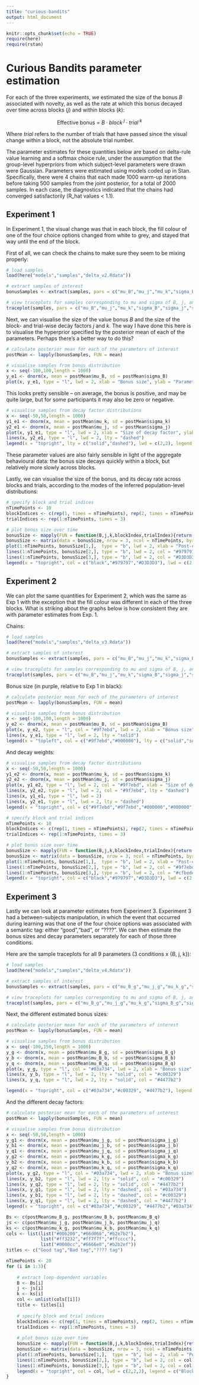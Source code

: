 ```yaml
---
title: "curious-bandits"
output: html_document
---
```


```r
knitr::opts_chunk$set(echo = TRUE)
require(here)
require(rstan)
```

# Curious Bandits parameter estimation

For each of the three experiments, we estimated the size of the bonus $B$ associated with novelty, as well as the rate at which this bonus decayed over time across blocks ($j$) and within blocks ($k$):

$$ \text{Effective bonus = } B \cdot block^{ \textit{ j}} \cdot trial^{\textit{ k}}$$

Where $trial$ refers to the number of trials that have passed since the visual change within a block, not the absolute trial number.

The parameter estimates for these quantities below are based on delta-rule value learning and a softmax choice rule, under the assumption that the group-level hyperpriors from which subject-level parameters were drawn were Gaussian. Parameters were estimated using models coded up in Stan. Specifically, there were 4 chains that each made 1000 warm-up iterations before taking 500 samples from the joint posterior, for a total of 2000 samples. In each case, the diagnostics indicated that the chains had converged satisfactorily (R_hat values < 1.1).

## Experiment 1

In Experiment 1, the visual change was that in each block, the fill colour of one of the four choice options changed from white to grey, and stayed that way until the end of the block.

First of all, we can check the chains to make sure they seem to be mixing properly:

```r

# load samples 
load(here("models","samples","delta_v2.Rdata"))

# extract samples of interest
bonusSamples <- extract(samples, pars = c("mu_B","mu_j","mu_k","sigma_B","sigma_j","sigma_k"))

# view traceplots for samples corresponding to mu and sigma of B, j, and k
traceplot(samples, pars = c("mu_B","mu_j","mu_k","sigma_B","sigma_j","sigma_k"))

```

Next, we can visualise the size of the value bonus $B$ and the size of the block- and trial-wise decay factors $j$ and $k$. The way I have done this here is to visualise the hyperprior specified by the posterior mean of each of the parameters. Perhaps there's a better way to do this?

```r

# calculate posterior mean for each of the parameters of interest
postMean <- lapply(bonusSamples, FUN = mean)

# visualise samples from bonus distribution
x <- seq(-100,100,length = 1000)
y_e1 <- dnorm(x, mean = postMean$mu_B, sd = postMean$sigma_B)
plot(x, y_e1, type = "l", lwd = 2, xlab = "Bonus size", ylab = "Parameter density", main = "Hyperprior for bonus size")
```

This looks pretty sensible -- on average, the bonus is positive, and may be quite large, but for some participants it may also be zero or negative.

```r
# visualise samples from decay factor distributions
x <- seq(-50,50,length = 1000)
y1_e1 <- dnorm(x, mean = postMean$mu_k, sd = postMean$sigma_k)
y2_e1 <- dnorm(x, mean = postMean$mu_j, sd = postMean$sigma_j)
plot(x, y1_e1, type = "l", lwd = 2, xlab = "Size of decay factor", ylab = "Parameter density", main = "Hyperprior for decay factors")
lines(x, y2_e1, type = "l", lwd = 2, lty = "dashed")
legend(x = "topright", lty = c("solid","dashed"), lwd = c(2,2), legend = c("Trial-wise","Block-wise"), bty = "n")
```

These parameter values are also fairly sensible in light of the aggregate behavioural data: the bonus size decays quickly within a block, but relatively more slowly across blocks.

Lastly, we can visualise the size of the bonus, and its decay rate across blocks and trials, according to the modes of the inferred population-level distributions:

```r

# specify block and trial indices
nTimePoints <- 10
blockIndices <- c(rep(1, times = nTimePoints), rep(2, times = nTimePoints), rep(3, times = nTimePoints))
trialIndices <- rep(1:nTimePoints, times = 3)

# plot bonus size over time
bonusSize <- mapply(FUN = function(B,j,k,blockIndex,trialIndex){return(B * (blockIndex ^ j) * (trialIndex ^ k))}, rep(postMean$mu_B, times = 3 * nTimePoints), rep(postMean$mu_j, times = 3 * nTimePoints), rep(postMean$mu_k,times = 3 * nTimePoints), blockIndices, trialIndices)
bonusSize <- matrix(data = bonusSize, nrow = 3, ncol = nTimePoints, byrow = TRUE)
plot(1:nTimePoints, bonusSize[1,],  type = "b", lwd = 2, xlab = "Post-change lag", ylab = "Bonus size", main = "Bonus size over time")
lines(1:nTimePoints, bonusSize[2,], type = "b", lwd = 2, col = "#979797")
lines(1:nTimePoints, bonusSize[3,], type = "b", lwd = 2, col = "#D3D3D3")
legend(x = "topright", col = c("black","#979797","#D3D3D3"), lwd = c(2,2,2), legend = c("Block 1","Block 2", "Block 3"), bty = "n")

```

## Experiment 2

We can plot the same quantities for Experiment 2, which was the same as Exp 1 with the exception that the fill colour was different in each of the three blocks. What is striking about the graphs below is how consistent they are with parameter estimates from Exp. 1.  

Chains:

```r

# load samples
load(here("models","samples","delta_v3.Rdata"))

# extract samples of interest
bonusSamples <- extract(samples, pars = c("mu_B","mu_j","mu_k","sigma_B","sigma_j","sigma_k"))

# view traceplots for samples corresponding to mu and sigma of B, j, and k
traceplot(samples, pars = c("mu_B","mu_j","mu_k","sigma_B","sigma_j","sigma_k"))

```

Bonus size (in purple, relative to Exp 1 in black):

```r

# calculate posterior mean for each of the parameters of interest
postMean <- lapply(bonusSamples, FUN = mean)

# visualise samples from bonus distribution
x <- seq(-100,100,length = 1000)
y_e2 <- dnorm(x, mean = postMean$mu_B, sd = postMean$sigma_B)
plot(x, y_e2, type = "l", col = "#9f7ebd", lwd = 2, xlab = "Bonus size", ylab = "Parameter density", main = "Hyperpriors for bonus size")
lines(x, y_e1, type = "l", lwd = 2, lty = "solid")
legend(x = "topleft", col = c("#9f7ebd","#000000"), lty = c("solid","solid"), legend = c("Bonus size (Exp. 2)","Bonus size (Exp. 1)"), bty = "n", lwd = c(2,2))

```

And decay weights:

```r
# visualise samples from decay factor distributions
x <- seq(-50,50,length = 1000)
y1_e2 <- dnorm(x, mean = postMean$mu_k, sd = postMean$sigma_k)
y2_e2 <- dnorm(x, mean = postMean$mu_j, sd = postMean$sigma_j)
plot(x, y1_e2, type = "l", lwd = 2, col = "#9f7ebd", xlab = "Size of decay factor", ylab = "Parameter density", main = "Hyperpriors for decay factors")
lines(x, y2_e2, type = "l", lwd = 2, col = "#9f7ebd", lty = "dashed")
lines(x, y1_e1, type = "l", lwd = 2)
lines(x, y2_e1, type = "l", lwd = 2, lty = "dashed")
legend(x = "topright", col = c("#9f7ebd","#9f7ebd","#000000","#000000"), lty = c("solid","dashed","solid","dashed"), legend = c("Trial-wise (Exp. 2)","Block-wise (Exp. 2)","Trial-wise (Exp. 1)","Block-wise (Exp. 1)"), bty = "n", lwd = c(2,2,2,2))
```


```r

# specify block and trial indices
nTimePoints <- 10
blockIndices <- c(rep(1, times = nTimePoints), rep(2, times = nTimePoints), rep(3, times = nTimePoints))
trialIndices <- rep(1:nTimePoints, times = 3)

# plot bonus size over time
bonusSize <- mapply(FUN = function(B,j,k,blockIndex,trialIndex){return(B * (blockIndex ^ j) * (trialIndex ^ k))}, rep(postMean$mu_B, times = 3 * nTimePoints), rep(postMean$mu_j, times = 3 * nTimePoints), rep(postMean$mu_k,times = 3 * nTimePoints), blockIndices, trialIndices)
bonusSize <- matrix(data = bonusSize, nrow = 3, ncol = nTimePoints, byrow = TRUE)
plot(1:nTimePoints, bonusSize[1,],  type = "b", lwd = 2, xlab = "Post-change lag", ylab = "Bonus size", main = "Bonus size over time", col = "#6f5884")
lines(1:nTimePoints, bonusSize[2,], type = "b", lwd = 2, col = "#9f7ebd")
lines(1:nTimePoints, bonusSize[3,], type = "b", lwd = 2, col = "#cfbede")
legend(x = "topright", col = c("black","#979797","#D3D3D3"), lwd = c(2,2,2), legend = c("Block 1","Block 2", "Block 3"), bty = "n")

```

## Experiment 3

Lastly we can look at parameter estimates from Experiment 3. Experiment 3 had a between-subjects manipulation, in which the event that occurred during learning was that one of the four choice options was associated with a semantic tag: either "good","bad", or "????". We can then estimate the bonus sizes and decay parameters separately for each of those three conditions.

Here are the sample traceplots for all 9 parameters (3 conditions x {B, j, k}):

```r

# load samples
load(here("models","samples","delta_v4.Rdata"))

# extract samples of interest
bonusSamples <- extract(samples, pars = c("mu_B_g","mu_j_g","mu_k_g","sigma_B_g","sigma_j_g","sigma_k_g","mu_B_b","mu_j_b","mu_k_b","sigma_B_b","sigma_j_b","sigma_k_b","mu_B_q","mu_j_q","mu_k_q","sigma_B_q","sigma_j_q","sigma_k_q"))

# view traceplots for samples corresponding to mu and sigma of B, j, and k
traceplot(samples, pars = c("mu_B_g","mu_j_g","mu_k_g","sigma_B_g","sigma_j_g","sigma_k_g","mu_B_b","mu_j_b","mu_k_b","sigma_B_b","sigma_j_b","sigma_k_b","mu_B_q","mu_j_q","mu_k_q","sigma_B_q","sigma_j_q","sigma_k_q"))

```

Next, the different estimated bonus sizes:

```r

# calculate posterior mean for each of the parameters of interest
postMean <- lapply(bonusSamples, FUN = mean)

# visualise samples from bonus distribution
x <- seq(-100,150,length = 1000)
y_g <- dnorm(x, mean = postMean$mu_B_g, sd = postMean$sigma_B_g)
y_b <- dnorm(x, mean = postMean$mu_B_b, sd = postMean$sigma_B_b)
y_q <- dnorm(x, mean = postMean$mu_B_q, sd = postMean$sigma_B_q)
plot(x, y_g, type = "l", col = "#03a734", lwd = 2, xlab = "Bonus size", ylab = "Parameter density", main = "Hyperpriors for bonus size", xlim = c(-100,150), ylim = c(0, 0.03))
lines(x, y_b, type = "l", lwd = 2, lty = "solid", col = "#c00329")
lines(x, y_q, type = "l", lwd = 2, lty = "solid", col = "#4477b2")

legend(x = "topright", col = c("#03a734","#c00329", "#4477b2"), legend = c("Bonus size - 'good'","Bonus size - 'bad'","Bonus size - '????'"), bty = "n", lwd = c(2,2,2))

```

And the different decay factors:

```r

# calculate posterior mean for each of the parameters of interest
postMean <- lapply(bonusSamples, FUN = mean)

# visualise samples from bonus distribution
x <- seq(-50,50,length = 1000)
y_g1 <- dnorm(x, mean = postMean$mu_j_g, sd = postMean$sigma_j_g)
y_b1 <- dnorm(x, mean = postMean$mu_j_b, sd = postMean$sigma_j_b)
y_q1 <- dnorm(x, mean = postMean$mu_j_q, sd = postMean$sigma_j_q)
y_g2 <- dnorm(x, mean = postMean$mu_k_g, sd = postMean$sigma_k_g)
y_b2 <- dnorm(x, mean = postMean$mu_k_b, sd = postMean$sigma_k_b)
y_q2 <- dnorm(x, mean = postMean$mu_k_q, sd = postMean$sigma_k_q)
plot(x, y_g2, type = "l", col = "#03a734", lwd = 2, xlab = "Bonus size", ylab = "Parameter density", main = "Hyperpriors for decay factor", xlim = c(-50,50), ylim = c(0, 0.5))
lines(x, y_b2, type = "l", lwd = 2, lty = "solid", col = "#c00329")
lines(x, y_q2, type = "l", lwd = 2, lty = "solid", col = "#4477b2")
lines(x, y_g1, type = "l", lwd = 2, lty = "dashed", col = "#03a734")
lines(x, y_b1, type = "l", lwd = 2, lty = "dashed", col = "#c00329")
lines(x, y_q1, type = "l", lwd = 2, lty = "dashed", col = "#4477b2")
legend(x = "topright", col = c("#03a734","#c00329", "#4477b2","#03a734","#c00329", "#4477b2"), legend = c("Block-wise decay - 'good'","Block-wise decay - 'bad'","Block-wise decay - '????'","Trial-wise decay - 'good'","Trial-wise decay - 'bad'","Trial-wise decay - '????'"), bty = "n", lwd = c(2,2,2,2,2,2), lty = c("dashed","dashed","dashed","solid","solid","solid"))

```

```r

Bs <- c(postMean$mu_B_g, postMean$mu_B_b, postMean$mu_B_q)
js <- c(postMean$mu_j_g, postMean$mu_j_b, postMean$mu_j_q)
ks <- c(postMean$mu_k_g, postMean$mu_k_b, postMean$mu_k_q)
cols <- list(list("#00b200","#66d066","#b2e7b2"),
             list("#ff3232","#ff7f7f","#ffcccc"),
             list("#0000cc","#6666e0","#b2b2ef"))
titles <- c("Good tag","Bad tag","???? tag")

nTimePoints <- 20
for (i in 1:3){
    
    # extract loop-dependent variables
    B <- Bs[i]
    j <- js[i]
    k <- ks[i]
    col <- unlist(cols[[i]])
    title <- titles[i]
    
    # specify block and trial indices
    blockIndices <- c(rep(1, times = nTimePoints), rep(2, times = nTimePoints), rep(3, times = nTimePoints))
    trialIndices <- rep(1:nTimePoints, times = 3)
    
    # plot bonus size over time
    bonusSize <- mapply(FUN = function(B,j,k,blockIndex,trialIndex){return(B * (blockIndex ^ j) * (trialIndex ^ k))}, rep(B, times = 3 * nTimePoints), rep(j, times = 3 * nTimePoints), rep(k,times = 3 * nTimePoints), blockIndices, trialIndices)
    bonusSize <- matrix(data = bonusSize, nrow = 3, ncol = nTimePoints, byrow = TRUE)
    plot(1:nTimePoints, bonusSize[1,],  type = "b", lwd = 2, xlab = "Post-change lag", ylab = "Bonus size", main = title, col = col[1])
    lines(1:nTimePoints, bonusSize[2,], type = "b", lwd = 2, col = col[2])
    lines(1:nTimePoints, bonusSize[3,], type = "b", lwd = 2, col = col[3])
    legend(x = "topright", col = col, lwd = c(2,2,2), legend = c("Block 1","Block 2", "Block 3"), bty = "n")
}
```